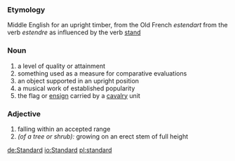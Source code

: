 ===Etymology===
Middle English for an upright timber, from the Old French ''estendart'' from the verb ''estendre'' as influenced by the verb [[stand]]
===Noun===
#a level of quality or attainment
#something used as a measure for comparative evaluations
#an object supported in an upright position
#a musical work of established popularity
#the flag or [[ensign]] carried by a [[cavalry]] unit

===Adjective===
#falling within an accepted range
#''(of a tree or shrub):'' growing on an erect stem of full height

[[de:Standard]]
[[io:Standard]]
[[pl:standard]]
